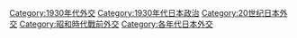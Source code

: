 [[Category:1930年代外交|Category:1930年代外交]]
[[Category:1930年代日本政治|Category:1930年代日本政治]]
[[Category:20世纪日本外交|Category:20世纪日本外交]]
[[Category:昭和時代戰前外交|Category:昭和時代戰前外交]]
[[Category:各年代日本外交|Category:各年代日本外交]]